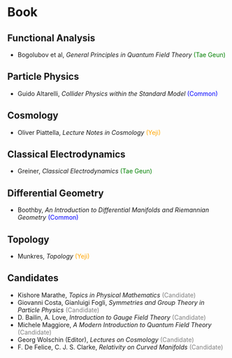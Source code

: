 # Book {#book}

## Functional Analysis

* Bogolubov et al, *General Principles in Quantum Field Theory* <font color="green">(Tae Geun)</font>

## Particle Physics

* Guido Altarelli, *Collider Physics within the Standard Model* <font color="blue">(Common)</font>

## Cosmology

* Oliver Piattella, *Lecture Notes in Cosmology* <font color="orange">(Yeji)</font>

## Classical Electrodynamics

* Greiner, *Classical Electrodynamics* <font color="green">(Tae Geun)</font>

## Differential Geometry

* Boothby, *An Introduction to Differential Manifolds and Riemannian Geometry* <font color="blue">(Common)</font>

## Topology

* Munkres, *Topology* <font color="orange">(Yeji)</font>

## Candidates

* Kishore Marathe, *Topics in Physical Mathematics* <font color="grey">(Candidate)</font>
* Giovanni Costa, Gianluigi Fogli, *Symmetries and Group Theory in Particle Physics* <font color="grey">(Candidate)</font>
* D. Bailin, A. Love, *Introduction to Gauge Field Theory* <font color="grey">(Candidate)</font>
* Michele Maggiore, *A Modern Introduction to Quantum Field Theory* <font color="grey">(Candidate)</font>
* Georg Wolschin (Editor), *Lectures on Cosmology* <font color="grey">(Candidate)</font>
* F. De Felice, C. J. S. Clarke, *Relativity on Curved Manifolds* <font color="grey">(Candidate)</font>
